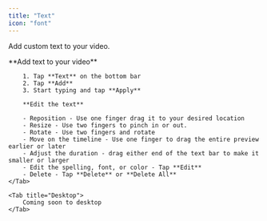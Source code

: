 ```yaml
---
title: "Text"
icon: "font"
---
```


Add custom text to your video.

<Tabs>
    <Tab title="iOS">
        **Add text to your video**

        1. Tap **Text** on the bottom bar
        2. Tap **Add**
        3. Start typing and tap **Apply**

        **Edit the text**

        - Reposition - Use one finger drag it to your desired location
        - Resize - Use two fingers to pinch in or out.
        - Rotate - Use two fingers and rotate
        - Move on the timeline - Use one finger to drag the entire preview earlier or later
        - Adjust the duration - drag either end of the text bar to make it smaller or larger
        - Edit the spelling, font, or color - Tap **Edit**
        - Delete - Tap **Delete** or **Delete All**
    </Tab>

    <Tab title="Desktop">
        Coming soon to desktop
    </Tab>
</Tabs>
